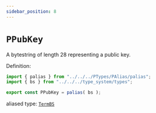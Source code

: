 ```yaml
---
sidebar_position: 8
---
```


# `PPubKey`

A bytestring of length 28 representing a public key.

Definition:

```ts
import { palias } from "../../../PTypes/PAlias/palias";
import { bs } from "../../../type_system/types";

export const PPubKey = palias( bs );
```

aliased type: [`TermBS`](../../../../stdlib/TermBS)